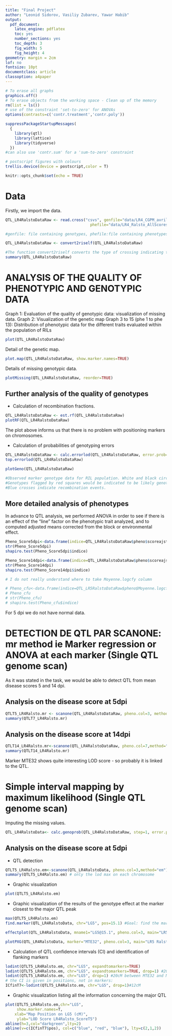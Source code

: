 ```yaml
---
title: "Final Project"
author: "Leonid Sidorov, Vasiliy Zubarev, Yawar Habib"
output:
  pdf_document:
    latex_engine: pdflatex
    toc: yes
    number_sections: yes
    toc_depth: 3
    fig_width: 5
    fig_height: 4
geometry: margin = 2cm
lof: no
fontsize: 10pt
documentclass: article
classoption: a4paper
---
```


```r
# To erase all graphs
graphics.off()
# To erase objects from the working space - Clean up of the memory
rm(list = ls())
# use of the constraint 'set-to-zero' for ANOVAs
options(contrasts=c('contr.treatment','contr.poly'))

suppressPackageStartupMessages(
  {
    library(qtl)
    library(lattice)
    library(tidyverse)
  })
#can also use 'contr.sum' for a 'sum-to-zero' constraint

# postscript figures with colours
trellis.device(device = postscript,color = T)

knitr::opts_chunk$set(echo = TRUE)
```


# Data

Firstly, we import the data.

```r
QTL_LR4RalstoDataRaw <- read.cross("csvs", genfile="data/LR4_CGPM_avril 2007_geno.csvs", 
                                     phefile="data/LR4_Ralsto_AllScores.csvs", sep=";", dec=",")

#genfile: file containing genotypes, phefile:file containing phenotypes.

QTL_LR4RalstoDataRaw <- convert2riself(QTL_LR4RalstoDataRaw)

#The function convert2riself converts the type of crossing indicating that the analysis was made on RILs obtained by self-fertilization.
summary(QTL_LR4RalstoDataRaw)
```

# ANALYSIS OF THE QUALITY OF PHENOTYPIC AND GENOTYPIC DATA

<!--I took the text from the script QTL_LR5Ralsto_Complete.R, so we will have to change it-->

Graph 1: Evaluation of the quality of genotypic data: visualization of missing data.
Graph 2: Visualization of the genetic map
Graph 3 to 15 (phe 1 to phe 13): Distribution of phenotypic data for the different traits evaluated within the population of RILs

```r
plot(QTL_LR4RalstoDataRaw)
```

Detail of the genetic map.

```r
plot.map(QTL_LR4RalstoDataRaw, show.marker.names=TRUE)
```

Details of missing genotypic data.

```r
plotMissing(QTL_LR4RalstoDataRaw, reorder=TRUE)
```

## Further analysis of the quality of genotypes

* Calculation of recombination fractions.

```r
QTL_LR4RalstoDataRaw <- est.rf(QTL_LR4RalstoDataRaw)
plotRF(QTL_LR4RalstoDataRaw)
```

The plot above informs us that there is no problem with positioning markers on chromosomes.

* Calculation of probabilities of genotyping errors

```r
QTL_LR4RalstoDataRaw <- calc.errorlod(QTL_LR4RalstoDataRaw, error.prob=0.1)
top.errorlod(QTL_LR4RalstoDataRaw)

plotGeno(QTL_LR4RalstoDataRaw)

#Observed marker genotype data for RIL population. White and black circles correspond to the genotypes AA, and BB (AB are ignored due to convert2riself), respectively. 
#Genotypes flagged by red squares would be indicated to be likely genotyping errors. Here there is none.
#Blue crosses indicate recombination events.
```

## More detailed analysis of phenotypes

In advance to QTL analysis, we performed ANOVA in order to see if there is an effect of the "line" factor on the phenotypic trait analyzed, and to computed adjusted means corrected from the block or environmental effect.

```r
Pheno_Score5dpi<-data.frame(indice=QTL_LR4RalstoDataRaw$pheno$scoreajst5dpi)
str(Pheno_Score5dpi)
shapiro.test(Pheno_Score5dpi$indice)

Pheno_Score14dpi<-data.frame(indice=QTL_LR4RalstoDataRaw$pheno$scoreajst14dpi)
str(Pheno_Score14dpi)
shapiro.test(Pheno_Score14dpi$indice)

# I do not really understand where to take Moyenne.logcfy column

# Pheno_cfu<-data.frame(indice=QTL_LR5RalstoDataRaw$pheno$Moyenne.logcfu)
# Pheno_cfu
# str(Pheno_cfu)
# shapiro.test(Pheno_cfu$indice)
```

For 5 dpi we do not have normal data.

# DETECTION DE QTL PAR SCANONE: mr method ie Marker regression or ANOVA at each marker (Single QTL genome scan)

As it was stated in the task, we would be able to detect QTL from mean disease scores 5 and 14 dpi.

## Analysis on the disease score at 5dpi

```r
QTLT5_LR4Ralsto.mr <- scanone(QTL_LR4RalstoDataRaw, pheno.col=3, method="mr")
summary(QTLT7_LR4Ralsto.mr)
```

## Analysis on the disease score at 14dpi

```r
QTLT14_LR4Ralsto.mr<-scanone(QTL_LR4RalstoDataRaw, pheno.col=7,method="mr") #cfu
summary(QTLT14_LR4Ralsto.mr)
```

Marker MTE32 shows quite interesting LOD score - so probably it is linked to the QTL.


# Simple interval mapping by maximum likelihood (Single QTL genome scan)

Imputing the missing values.

```r
QTL_LR4RalstoData<- calc.genoprob(QTL_LR4RalstoDataRaw, step=1, error.prob=0.01)
```

## Analysis on the disease score at 5dpi

* QTL detection

```r
QTLT5_LR4Ralsto.em<-scanone(QTL_LR4RalstoData, pheno.col=3,method="em") #T5
summary(QTLT5_LR4Ralsto.em) # only the lod max on each chromosome
```

* Graphic visualization

```r
plot(QTLT5_LR4Ralsto.em)
```

* Graphic visualization of the results of the genotype effect at the marker closest to the major QTL peak

```r
max(QTLT5_LR4Ralsto.em)
find.marker(QTL_LR4RalstoData, chr="LG5", pos=15.1) #Goal: find the marker closest to the QTL's lod peak on ch5

effectplot(QTL_LR4RalstoData, mname1="LG5@15.1", pheno.col=3, main="LR5 Ralstonia - QTL LG5 effect")

plotPXG(QTL_LR4RalstoData, marker="MTE32", pheno.col=3, main="LR5 Ralstonia - QTL LG5 effect")
```

* Calculation of QTL confidence intervals (CI) and identification of flanking markers

```r
lodint(QTLT5_LR4Ralsto.em, chr="LG5", expandtomarkers=TRUE)
lodint(QTLT5_LR4Ralsto.em, chr="LG5", expandtomarkers=TRUE, drop=1) #20cM between MTE32 and MTE34
lodint(QTLT5_LR4Ralsto.em, chr="LG5", drop=1) #20cM between MTE32 and MTE34
# the CI is given in positions, not in markers:
ICfinT7<-lodint(QTLT5_LR4Ralsto.em, chr="LG5", drop=1)#12cM
```

* Graphic visualization listing all the information concerning the major QTL

```r
plot(QTLT5_LR4Ralsto.em,chr="LG5",
     show.marker.names=T,
	xlab="Map Position on LG5 (cM)",
     ylab="LOD Score LR4Ralsto_ScoreT5")
abline(h=3,col="darkgreen",lty=2)
abline(v=c(ICfinT7$pos), col=c("blue", "red", "blue"), lty=c(2,1,2))
```


